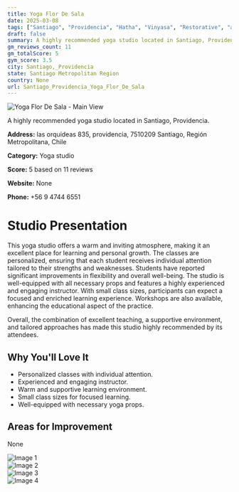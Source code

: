 ```yaml
---
title: Yoga Flor De Sala
date: 2025-03-08
tags: ["Santiago", "Providencia", "Hatha", "Vinyasa", "Restorative", "atmosphere", "personalized instruction", "Santiago, Providencia"]  
draft: false
summary: A highly recommended yoga studio located in Santiago, Providencia.
gm_reviews_count: 11
gm_totalScore: 5
gym_score: 3.5
city: Santiago,_Providencia
state: Santiago Metropolitan Region
country: None
url: Santiago_Providencia_Yoga_Flor_De_Sala
---
```


<div className="aspect-[16/9] relative my-8">
  <img 
    src="https://lh5.googleusercontent.com/p/AF1QipNYyYadP0KkDbFABFJUHLsoVSOPvvBF8G-tJfQR=w1920-h1080-k-no"
    alt="Yoga Flor De Sala - Main View"
    className="object-cover absolute inset-0 w-full h-full rounded-lg"
  />
</div>

A highly recommended yoga studio located in Santiago, Providencia.

**Address:** las orquideas 835, providencia, 7510209 Santiago, Región Metropolitana, Chile

**Category:** Yoga studio

**Score:** 5 based on 11 reviews

**Website:** None

**Phone:** +56 9 4744 6551

# Studio Presentation

This yoga studio offers a warm and inviting atmosphere, making it an excellent place for learning and personal growth. The classes are personalized, ensuring that each student receives individual attention tailored to their strengths and weaknesses. Students have reported significant improvements in flexibility and overall well-being. The studio is well-equipped with all necessary props and features a highly experienced and engaging instructor. With small class sizes, participants can expect a focused and enriched learning experience. Workshops are also available, enhancing the educational aspect of the practice.

Overall, the combination of excellent teaching, a supportive environment, and tailored approaches has made this studio highly recommended by its attendees.

## Why You'll Love It

- Personalized classes with individual attention.
- Experienced and engaging instructor.
- Warm and supportive learning environment.
- Small class sizes for focused learning.
- Well-equipped with necessary yoga props.

## Areas for Improvement

None

<div className="grid grid-cols-1 xl:grid-cols-2 gap-4 my-8">
<div className="aspect-[4/3] relative"><img src="https://lh3.googleusercontent.com/p/AF1QipPlonHUDAEqLV3-mZTPFAQ3W6OY-3pcAYj1Heix=w1920-h1080-k-no" alt="Image 1" className="object-cover absolute inset-0 w-full h-full rounded-lg" /></div>
<div className="aspect-[4/3] relative"><img src="https://lh5.googleusercontent.com/p/AF1QipPQ7Ui14C7oDO_ct6YQDNQJ47NDxBR7OO3gkuaD=w1920-h1080-k-no" alt="Image 2" className="object-cover absolute inset-0 w-full h-full rounded-lg" /></div>
<div className="aspect-[4/3] relative"><img src="https://lh5.googleusercontent.com/p/AF1QipM2JEPb4IQzGfuZZp1waCESMsY9-51VkWT6ju0X=w1920-h1080-k-no" alt="Image 3" className="object-cover absolute inset-0 w-full h-full rounded-lg" /></div>
<div className="aspect-[4/3] relative"><img src="https://lh5.googleusercontent.com/p/AF1QipOgfFX1ljsRqFzTlhU1YnKT3xpoTIDOmhUlQS-i=w1920-h1080-k-no" alt="Image 4" className="object-cover absolute inset-0 w-full h-full rounded-lg" /></div>
</div>